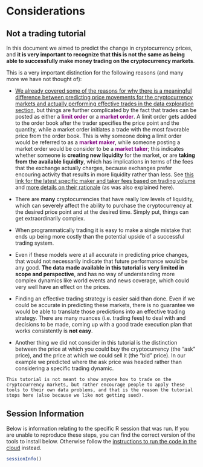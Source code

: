 # Considerations

## Not a trading tutorial

In this document we aimed to predict the change in cryptocurrency prices, and **it is very important to recognize that this is not the same as being able to successfully make money trading on the cryptocurrency markets**. 

This is a very important distinction for the following reasons (and many more we have not thought of):

-   [We already covered some of the reasons for why there is a meaningful difference between predicting price movements for the cryptocurrency markets and actually performing effective trades in the data exploration section](#market-depth), but things are further complicated by the fact that trades can be posted as either a [**limit order**]{style="color: purple;"} or a [**market order**]{style="color: purple;"}. A limit order gets added to the order book after the trader specifies the price point and the quantity, while a market order initiates a trade with the most favorable price from the order book. This is why someone doing a limit order would be referred to as a [**market maker**]{style="color: purple;"}, while someone posting a market order would be consider to be a [**market taker**]{style="color: purple;"}; this indicates whether someone is **creating new liquidity** for the market, or are **taking from the available liquidity**, which has implications in terms of the fees that the exchange actually charges, because exchanges prefer encouring activity that results in more liquidity rather than less. See [this link for the latest specific maker and taker fees based on trading volume](https://hitbtc.com/fee-tier) and [more details on their rationale](https://hitbtc.com/fees-and-limits) (as was also explained here).

- There are **many** cryptocurrencies that have really low levels of liquidity, which can severely affect the ability to purchase the cryptocurrency at the desired price point and at the desired time. Simply put, things can get extraordinarily complex.

- When programmatically trading it is easy to make a single mistake that ends up being more costly than the potential upside of a successful trading system.

- Even if these models were at all accurate in predicting price changes, that would not necessarily indicate that future performance would be any good. **The data made available in this tutorial is very limited in scope and perspective**, and has no way of understanding more complex dynamics like world events and news coverage, which could very well have an effect on the prices.

- Finding an effective trading strategy is easier said than done. Even if we could be accurate in predicting these markets, there is no guarantee we would be able to translate those predictions into an effective trading strategy. There are many nuances (i.e. trading fees) to deal with and decisions to be made, coming up with a good trade execution plan that works consistently is **not easy**.

- Another thing we did not consider in this tutorial is the distinction between the price at which you could buy the cryptocurrency (the "ask" price), and the price at which we could sell it (the "bid" price). In our example we predicted where the ask price was headed rather than considering a specific trading dynamic. 

```block2
This tutorial is not meant to show anyone how to trade on the cryptocurrency markets, but rather encourage people to apply these tools to their own data problems, and that is the reason the tutorial stops here (also because we like not getting sued).
```


## Session Information

Below is information relating to the specific R session that was run. If you are unable to reproduce these steps, you can find the correct version of the tools to install below. Otherwise follow the [instructions to run the code in the cloud](#run-in-the-cloud) instead.

```r
sessionInfo()
```
